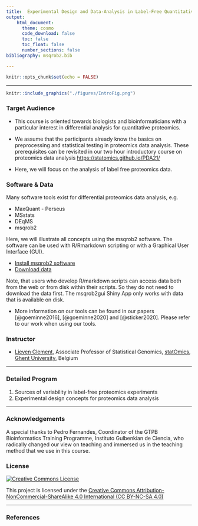 ```yaml
---
title:  Experimental Design and Data-Analysis in Label-Free Quantitative LC/MS Proteomics: A Tutorial with MSqRob (hupo21)
output:
    html_document:
      theme: cosmo      
      code_download: false
      toc: false
      toc_float: false
      number_sections: false
bibliography: msqrob2.bib

---
```



```r
knitr::opts_chunk$set(echo = FALSE)
```

***

```r
knitr::include_graphics("./figures/IntroFig.png")
```


### Target Audience

- This course is oriented towards biologists and bioinformaticians with a particular interest in differential analysis for quantitative proteomics.

- We assume that the participants already know the basics on preprocessing and statistical testing in proteomics data analysis. These prerequisites can be revisited in our two hour introductory course on proteomics data analysis [https://statomics.github.io/PDA21/](https://statomics.github.io/PDA21/)

- Here, we will focus on the analysis of label free proteomics data. 


### Software & Data 

Many software tools exist for differential proteomics data analysis, e.g. 

- MaxQuant - Perseus
- MSstats
- DEqMS
- msqrob2

Here, we will illustrate all concepts using the msqrob2 software. 
The software can be used with R/Rmarkdown scripting or with a Graphical User Interface (GUI).

- [Install msqrob2 software](./software.html)
- [Download data](https://github.com/statOmics/PDA21/archive/refs/heads/data.zip)

Note, that users who develop R/markdown scripts can access data both from the web or from disk within their scripts. So they do not need to download the data first. The msqrob2gui Shiny App only works with data that is available on disk.  

- More information on our tools can be found in our papers [@goeminne2016], [@goeminne2020] and [@sticker2020]. Please refer to our work when using our tools. 


### Instructor

- [Lieven Clement](https://statomics.github.io/pages/about.html), Associate Professor of Statistical Genomics, [statOmics](https://statomics.github.io/), [Ghent University](https://www.ugent.be/), Belgium


---

### Detailed Program


  1. Sources of variability in label-free proteomics experiments
  2. Experimental design concepts for proteomics data analysis
  
---

### Acknowledgements 

A special thanks to Pedro Fernandes, Coordinator of the GTPB Bioinformatics Training Programme, Instituto Gulbenkian de Ciencia, who radically changed our view on teaching and immersed us in the teaching method that we use in this course.

### License

<a rel="license" href="https://creativecommons.org/licenses/by-nc-sa/4.0"><img alt="Creative Commons License" style="border-width:0" src="https://i.creativecommons.org/l/by-nc-sa/4.0/88x31.png" /></a>

This project is licensed under the [Creative Commons Attribution-NonCommercial-ShareAlike 4.0 International (CC BY-NC-SA 4.0)](https://creativecommons.org/licenses/by-nc-sa/4.0)

---

### References 

